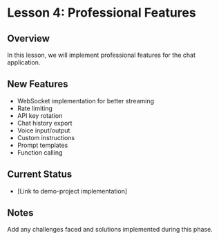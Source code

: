 # Lesson 4: Professional Features

## Overview
In this lesson, we will implement professional features for the chat application.

## New Features
- WebSocket implementation for better streaming
- Rate limiting
- API key rotation
- Chat history export
- Voice input/output
- Custom instructions
- Prompt templates
- Function calling

## Current Status
- [Link to demo-project implementation]

## Notes
Add any challenges faced and solutions implemented during this phase.
